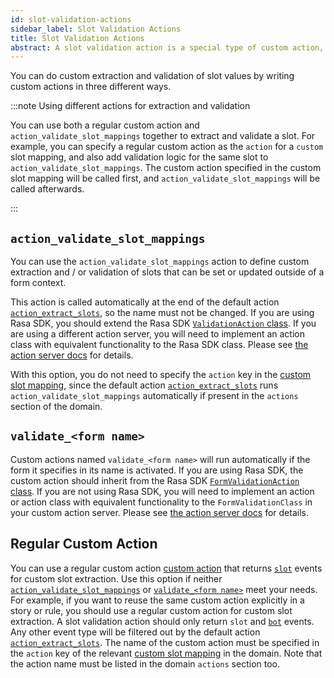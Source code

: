 ```yaml
---
id: slot-validation-actions
sidebar_label: Slot Validation Actions
title: Slot Validation Actions
abstract: A slot validation action is a special type of custom action, designed to handle custom extraction and/or validation of slot values. This can be used to validate slots with predefined mappings or extract slots with custom mappings.
---
```


You can do custom extraction and validation of slot values by writing custom actions in three different ways.

:::note Using different actions for extraction and validation

You can use both a regular custom action and `action_validate_slot_mappings` together to extract and validate a slot. For example, you can specify a regular custom action as the `action` for a `custom` slot mapping, and also add validation logic for the same slot to `action_validate_slot_mappings`. The custom action specified in the custom slot mapping will be called first, and `action_validate_slot_mappings` will be called afterwards.

:::

## `action_validate_slot_mappings`

You can use the `action_validate_slot_mappings` action to define custom extraction and / or validation of slots that
can be set or updated outside of a form context.

This action is called automatically at the end of the default action [`action_extract_slots`](./default-actions.mdx#action_extract_slots),
so the name must not be changed. If you are using Rasa SDK, you should extend the Rasa SDK [`ValidationAction` class](https://rasa.com/docs/action-server/validation-action#how-to-subclass-validationaction).
If you are using a different action server, you will need to implement an action class with equivalent functionality to
the Rasa SDK class. Please see [the action server docs](https://rasa.com/docs/action-server/validation-action#validationaction-class-implementation) for details.

With this option, you do not need to specify the `action` key in the [custom slot mapping](./domain.mdx#custom-slot-mappings),
since the default action [`action_extract_slots`](./default-actions.mdx#action_extract_slots) runs `action_validate_slot_mappings`
automatically if present in the `actions` section of the domain.

## `validate_<form name>`

Custom actions named `validate_<form name>` will run automatically if the form it specifies in its name is activated.
If you are using Rasa SDK, the custom action should inherit from the Rasa SDK [`FormValidationAction` class](https://rasa.com/docs/action-server/validation-action#formvalidationaction-class).
If you are not using Rasa SDK, you will need to implement an action or action class with equivalent functionality to the
`FormValidationClass` in your custom action server. Please see [the action server docs](https://rasa.com/docs/action-server/validation-action#formvalidationaction-class-implementation) for details.


## Regular Custom Action

You can use a regular custom action [custom action](./custom-actions.mdx) that returns [`slot`](https://rasa.com/docs/action-server/events#slot)
events for custom slot extraction. Use this option if neither [`action_validate_slot_mappings`](#action_validate_slot_mappings) or
[`validate_<form name>`](#validate_form-name) meet your needs.
For example, if you want to reuse the same custom action explicitly in a story or rule, you should use a regular custom
action for custom slot extraction.
A slot validation action should only return `slot` and [`bot`](https://rasa.com/docs/action-server/events#bot) events.
Any other event type will be filtered out by the default action [`action_extract_slots`](./default-actions.mdx#action_extract_slots).
The name of the custom action must be specified in the `action` key of the relevant [custom slot mapping](./domain.mdx#custom-slot-mappings)
in the domain.
Note that the action name must be listed in the domain `actions` section too.
